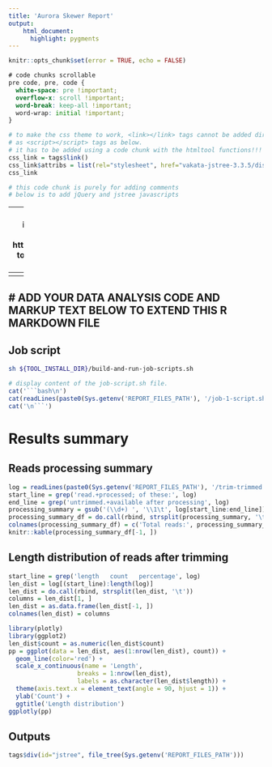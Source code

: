 ```yaml
---
title: 'Aurora Skewer Report'
output:
    html_document:
      highlight: pygments
---
```


```r
knitr::opts_chunk$set(error = TRUE, echo = FALSE)
```

```css
# code chunks scrollable
pre code, pre, code {
  white-space: pre !important;
  overflow-x: scroll !important;
  word-break: keep-all !important;
  word-wrap: initial !important;
}
```


```r
# to make the css theme to work, <link></link> tags cannot be added directly 
# as <script></script> tags as below.
# it has to be added using a code chunk with the htmltool functions!!!
css_link = tags$link()
css_link$attribs = list(rel="stylesheet", href="vakata-jstree-3.3.5/dist/themes/default/style.min.css")
css_link
```

```r
# this code chunk is purely for adding comments
# below is to add jQuery and jstree javascripts
```
<script src="https://code.jquery.com/jquery-3.3.1.min.js"></script>
<script src="vakata-jstree-3.3.5/dist/jstree.min.js"></script>

---
# javascript code below is to build the file tree interface
# see this for how to implement opening hyperlink: https://stackoverflow.com/questions/18611317/how-to-get-i-get-leaf-nodes-in-jstree-to-open-their-hyperlink-when-clicked-when
---
<script>
  $(function () {
    // create an instance when the DOM is ready
    $('#jstree').jstree().bind("select_node.jstree", function (e, data) {
     window.open( data.node.a_attr.href, data.node.a_attr.target )
    });
  });
</script>

---
# ADD YOUR DATA ANALYSIS CODE AND MARKUP TEXT BELOW TO EXTEND THIS R MARKDOWN FILE
---

## Job script

```bash
sh ${TOOL_INSTALL_DIR}/build-and-run-job-scripts.sh
```

```r
# display content of the job-script.sh file.
cat('```bash\n')
cat(readLines(paste0(Sys.getenv('REPORT_FILES_PATH'), '/job-1-script.sh')), sep = '\n')
cat('\n```')
```

# Results summary

## Reads processing summary

```r
log = readLines(paste0(Sys.getenv('REPORT_FILES_PATH'), '/trim-trimmed.log'))
start_line = grep('read.+processed; of these:', log)
end_line = grep('untrimmed.+available after processing', log)
processing_summary = gsub('(\\d+) ', '\\1\t', log[start_line:end_line])
processing_summary_df = do.call(rbind, strsplit(processing_summary, '\t'))
colnames(processing_summary_df) = c('Total reads:', processing_summary_df[1,1])
knitr::kable(processing_summary_df[-1, ])
```

## Length distribution of reads after trimming

```r
start_line = grep('length	count	percentage', log)
len_dist = log[(start_line):length(log)]
len_dist = do.call(rbind, strsplit(len_dist, '\t'))
columns = len_dist[1, ]
len_dist = as.data.frame(len_dist[-1, ])
colnames(len_dist) = columns

library(plotly)
library(ggplot2)
len_dist$count = as.numeric(len_dist$count)
pp = ggplot(data = len_dist, aes(1:nrow(len_dist), count)) +
  geom_line(color='red') +
  scale_x_continuous(name = 'Length',
                   breaks = 1:nrow(len_dist),
                   labels = as.character(len_dist$length)) +
  theme(axis.text.x = element_text(angle = 90, hjust = 1)) +
  ylab('Count') +
  ggtitle('Length distribution')
ggplotly(pp)
```


## Outputs

```r
tags$div(id="jstree", file_tree(Sys.getenv('REPORT_FILES_PATH')))
```
